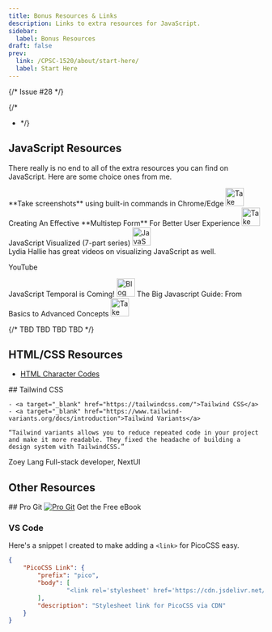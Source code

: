 ```yaml
---
title: Bonus Resources & Links
description: Links to extra resources for JavaScript.
sidebar:
  label: Bonus Resources
draft: false
prev:
  link: /CPSC-1520/about/start-here/
  label: Start Here
---
```


{/* Issue #28 */}


{/*
- <LinkButton href="" target="_blank"></LinkButton>
*/}

## JavaScript Resources

There really is no end to all of the extra resources you can find on JavaScript. Here are some choice ones from me.

<LinkButton href="https://swimburger.net/blog/web/hidden-gem-take-screenshots-using-built-in-commands-in-chrome-edge" target="_blank" variant='secondary'>
  **Take screenshots** using built-in commands in Chrome/Edge
  <Image src={screenshotThumb} alt="Take Screenshots" height="36"/>
</LinkButton>

<LinkButton href="https://www.smashingmagazine.com/2024/12/creating-effective-multistep-form-better-user-experience/" target="_blank" variant='secondary'>
  Creating An Effective **Multistep Form** For Better User Experience
  <Image src={smashingThumb} alt="Take Screenshots" height="36"/>
</LinkButton>

<LinkButton href="https://dev.to/lydiahallie/series/3341" target="_blank">
  JavaScript Visualized (7-part series)
  <Image src={visualized} alt="JavaScript Visualized" height="36" />
</LinkButton>

<Aside type="tip" title="Lydia Hallie's YouTube Channel">
  Lydia Hallie has great videos on visualizing JavaScript as well.

  <LinkButton href="https://www.youtube.com/channel/UC4EWKIKdKiDtAscQ9BIXwUw" target="_blank">YouTube</LinkButton>
</Aside>

<LinkButton href="https://developer.mozilla.org/en-US/blog/javascript-temporal-is-coming/" target="_blank">
  JavaScript Temporal is Coming!
  <Image src={temporal} alt="Blog on JavaScript Temporal" height="36" />
</LinkButton>

<LinkButton href="https://www.squash.io/the-big-javascript-guide-from-basics-to-advanced-concepts/" target="_blank">
  The Big Javascript Guide: From Basics to Advanced Concepts
  <Image src={squash} alt="Take Screenshots" height="36"/>
</LinkButton>


{/* 
<LinkButton href="#" target="_blank">TBD</LinkButton>
<LinkButton href="#" target="_blank">TBD</LinkButton>
<LinkButton href="#" target="_blank">TBD</LinkButton>
<LinkButton href="#" target="_blank">TBD</LinkButton>
 */}

## HTML/CSS Resources

- <a target="_blank" href="https://www.toptal.com/designers/htmlarrows/">HTML Character Codes</a>

<CardGrid>
  <Card>
    ## Tailwind CSS

    - <a target="_blank" href="https://tailwindcss.com/">Tailwind CSS</a>
    - <a target="_blank" href="https://www.tailwind-variants.org/docs/introduction">Tailwind Variants</a>

    “Tailwind variants allows you to reduce repeated code in your project and make it more readable. They fixed the headache of building a design system with TailwindCSS.”

Zoey Lang
Full-stack developer, NextUI
  </Card>
</CardGrid>

## Other Resources

<CardGrid>
  <Card>
    ## Pro Git
    <a href="https://git-scm.com/book/en/v2" target="_blank"><Image src={progit} alt="Pro Git"/></a>
    <LinkButton href="https://git-scm.com/book/en/v2" target="_blank">Get the Free eBook</LinkButton>
  </Card>
</CardGrid>

### VS Code

Here's a snippet I created to make adding a `<link>` for PicoCSS easy.

```json
{
    "PicoCSS Link": {
        "prefix": "pico",
        "body": [
                "<link rel='stylesheet' href='https://cdn.jsdelivr.net/npm/@picocss/pico@2/css/pico.min.css'>$0"
        ],
        "description": "Stylesheet link for PicoCSS via CDN"
    }
}
```
